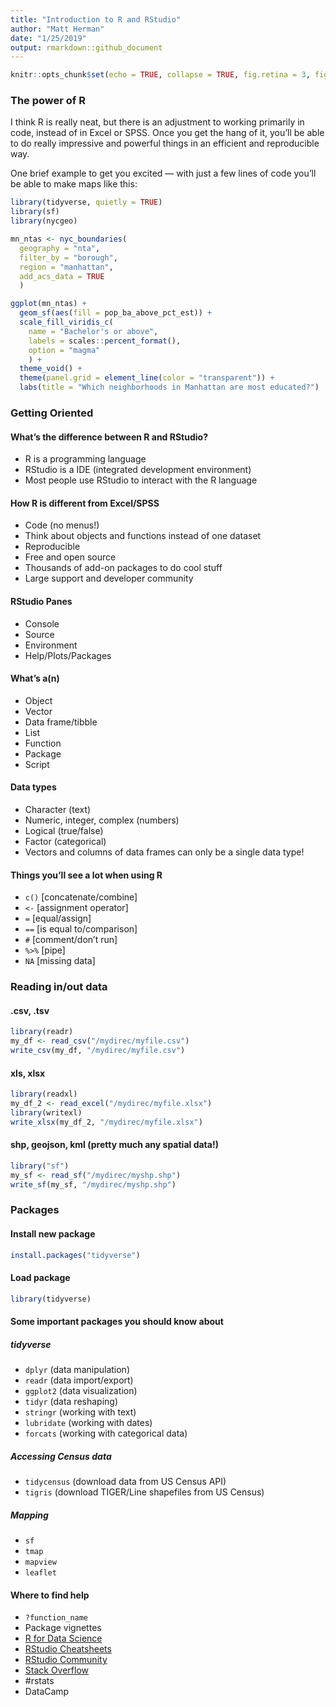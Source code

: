 ```yaml
---
title: "Introduction to R and RStudio"
author: "Matt Herman"
date: "1/25/2019"
output: rmarkdown::github_document
---
```


```r
knitr::opts_chunk$set(echo = TRUE, collapse = TRUE, fig.retina = 3, fig.path = "./output/figures/")
```

### The power of R

I think R is really neat, but there is an adjustment to working primarily in code, instead of in Excel or SPSS. Once you get the hang of it, you'll be able to do really impressive and powerful things in an efficient and reproducible way.

One brief example to get you excited --- with just a few lines of code you'll be able to make maps like this:

```r
library(tidyverse, quietly = TRUE)
library(sf)
library(nycgeo)

mn_ntas <- nyc_boundaries(
  geography = "nta",
  filter_by = "borough",
  region = "manhattan",
  add_acs_data = TRUE
  )

ggplot(mn_ntas) +
  geom_sf(aes(fill = pop_ba_above_pct_est)) +
  scale_fill_viridis_c(
    name = "Bachelor's or above",
    labels = scales::percent_format(),
    option = "magma"
    ) +
  theme_void() +
  theme(panel.grid = element_line(color = "transparent")) +
  labs(title = "Which neighborhoods in Manhattan are most educated?")

```

### Getting Oriented

#### What's the difference between R and RStudio?
* R is a programming language
* RStudio is a IDE (integrated development environment)
* Most people use RStudio to interact with the R language  

#### How R is different from Excel/SPSS
* Code (no menus!)
* Think about objects and functions instead of one dataset
* Reproducible
* Free and open source
* Thousands of add-on packages to do cool stuff
* Large support and developer community  

#### RStudio Panes
* Console
* Source
* Environment
* Help/Plots/Packages  

#### What’s a(n)
* Object
* Vector
* Data frame/tibble
* List
* Function
* Package
* Script  

#### Data types
* Character (text)
* Numeric, integer, complex (numbers) 
* Logical (true/false)
* Factor (categorical)
* Vectors and columns of data frames can only be a single data type!  

#### Things you’ll see a lot when using R
* `c()` [concatenate/combine]
* `<-` [assignment operator]
* `=` [equal/assign]
* `==` [is equal to/comparison]
* `#` [comment/don’t run]
* `%>%` [pipe]
* `NA` [missing data]  
  
### Reading in/out data

#### .csv, .tsv
``` r
library(readr)
my_df <- read_csv("/mydirec/myfile.csv")
write_csv(my_df, "/mydirec/myfile.csv")
```

#### xls, xlsx
``` r
library(readxl)
my_df_2 <- read_excel("/mydirec/myfile.xlsx")
library(writexl)
write_xlsx(my_df_2, "/mydirec/myfile.xlsx")
```

#### shp, geojson, kml (pretty much any spatial data!)
``` r
library("sf")
my_sf <- read_sf("/mydirec/myshp.shp")
write_sf(my_sf, "/mydirec/myshp.shp")
```

### Packages

#### Install new package
``` r
install.packages("tidyverse")
```

#### Load package
``` r
library(tidyverse)
```

#### Some important packages you should know about
##### tidyverse

* `dplyr` (data manipulation)
* `readr` (data import/export)
* `ggplot2` (data visualization)
* `tidyr` (data reshaping)
* `stringr` (working with text)
* `lubridate` (working with dates)
* `forcats` (working with categorical data)

##### Accessing Census data 
* `tidycensus` (download data from US Census API)
* `tigris` (download TIGER/Line shapefiles from US Census)

##### Mapping
* `sf`
* `tmap` 
* `mapview`
* `leaflet`

#### Where to find help
* `?function_name`
* Package vignettes
* [R for Data Science](https://r4ds.had.co.nz)
* [RStudio Cheatsheets](https://www.rstudio.com/resources/cheatsheets/)
* [RStudio Community](http://community.rstudio.com)
* [Stack Overflow](https://stackoverflow.com/questions/tagged/r)
* #rstats
* DataCamp

